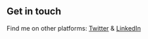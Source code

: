 ## Get in touch

Find me on other platforms: [Twitter](https://twitter.com/siddharth21s) & [LinkedIn](https://www.linkedin.com/in/siddharth-sadaphule-380407144/)
